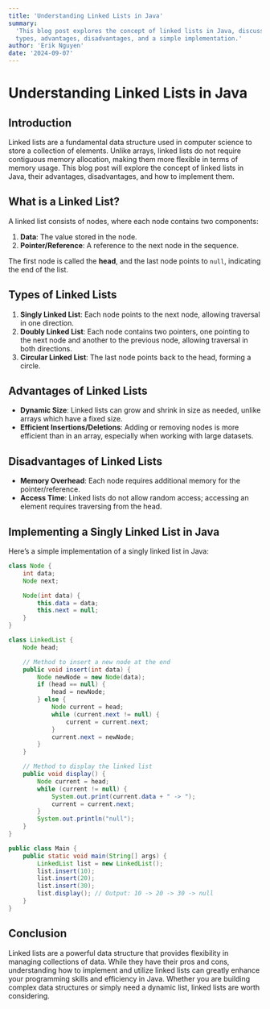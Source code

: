 ```yaml
---
title: 'Understanding Linked Lists in Java'
summary:
  'This blog post explores the concept of linked lists in Java, discussing their
  types, advantages, disadvantages, and a simple implementation.'
author: 'Erik Nguyen'
date: '2024-09-07'
---
```


# Understanding Linked Lists in Java

## Introduction

Linked lists are a fundamental data structure used in computer science to store
a collection of elements. Unlike arrays, linked lists do not require contiguous
memory allocation, making them more flexible in terms of memory usage. This blog
post will explore the concept of linked lists in Java, their advantages,
disadvantages, and how to implement them.

## What is a Linked List?

A linked list consists of nodes, where each node contains two components:

1. **Data**: The value stored in the node.
2. **Pointer/Reference**: A reference to the next node in the sequence.

The first node is called the **head**, and the last node points to `null`,
indicating the end of the list.

## Types of Linked Lists

1. **Singly Linked List**: Each node points to the next node, allowing traversal
   in one direction.
2. **Doubly Linked List**: Each node contains two pointers, one pointing to the
   next node and another to the previous node, allowing traversal in both
   directions.
3. **Circular Linked List**: The last node points back to the head, forming a
   circle.

## Advantages of Linked Lists

- **Dynamic Size**: Linked lists can grow and shrink in size as needed, unlike
  arrays which have a fixed size.
- **Efficient Insertions/Deletions**: Adding or removing nodes is more efficient
  than in an array, especially when working with large datasets.

## Disadvantages of Linked Lists

- **Memory Overhead**: Each node requires additional memory for the
  pointer/reference.
- **Access Time**: Linked lists do not allow random access; accessing an element
  requires traversing from the head.

## Implementing a Singly Linked List in Java

Here’s a simple implementation of a singly linked list in Java:

```java
class Node {
    int data;
    Node next;

    Node(int data) {
        this.data = data;
        this.next = null;
    }
}

class LinkedList {
    Node head;

    // Method to insert a new node at the end
    public void insert(int data) {
        Node newNode = new Node(data);
        if (head == null) {
            head = newNode;
        } else {
            Node current = head;
            while (current.next != null) {
                current = current.next;
            }
            current.next = newNode;
        }
    }

    // Method to display the linked list
    public void display() {
        Node current = head;
        while (current != null) {
            System.out.print(current.data + " -> ");
            current = current.next;
        }
        System.out.println("null");
    }
}

public class Main {
    public static void main(String[] args) {
        LinkedList list = new LinkedList();
        list.insert(10);
        list.insert(20);
        list.insert(30);
        list.display(); // Output: 10 -> 20 -> 30 -> null
    }
}
```

## Conclusion

Linked lists are a powerful data structure that provides flexibility in managing
collections of data. While they have their pros and cons, understanding how to
implement and utilize linked lists can greatly enhance your programming skills
and efficiency in Java. Whether you are building complex data structures or
simply need a dynamic list, linked lists are worth considering.
